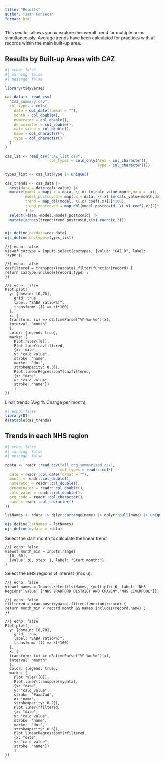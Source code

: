 ```yaml
---
title: "Results"
author: "Juan Fonseca"
format: html
---
```


This section allows you to explore the overall trend for multiple areas simultaneously.
Average trends have been calculated for practices with all records within the main built-up 
area.

## Results by Built-up Areas with CAZ

```r
#| echo: false
#| warning: false
#| message: false

library(tidyverse)

caz_data <- read_csv(
  "CAZ_summary.csv",
  col_types = cols(
    date = col_date(format = ""),
    month = col_double(),
    numerator = col_double(),
    denominator = col_double(),
    calc_value = col_double(),
    name = col_character(),
    type = col_character()
  )
)

caz_lst <- read_csv("CAZ_list.csv",
                    col_types = cols_only(Area = col_character(),
                                          Type = col_character()))

types_list <- caz_lst$Type |> unique()

caz_trends <- caz_data |>
  nest(data = date:calc_value) |> 
  mutate(model = map(.x = data, \(.x) lm(calc_value~month,data = .x)),
         model_postcovid = map(.x = data, \(.x) lm(calc_value~month,data = .x[.x$month>28,])),
         trend = map_dbl(model, \(.x) coef(.x)[2]*100),
         trend_postcovid = map_dbl(model_postcovid, \(.x) coef(.x)[2]*100)
         ) |> 
  select(-data,-model,-model_postcovid) |> 
  mutate(across(trend:trend_postcovid,\(x) round(x,3)))
  

ojs_define(cazdata=caz_data)
ojs_define(caztypes=types_list)
```



```ojs
//| echo: false
viewof caztype = Inputs.select(caztypes, {value: "CAZ D", label: "Type"})
```

```ojs
//| echo: false
cazfiltered = transpose(cazdata).filter(function(record) {
return caztype.includes(record.type) ;
})

```

```ojs
//| echo: false
Plot.plot({
  y: {domain: [0,70],
    grid: true,
    label: "SABA ratio(%)",
    transform: (f) => (f*100)
  },
  x: {
  transform: (x) => d3.timeParse("%Y-%m-%d")(x),
  interval: "month"
  },
  color: {legend: true},
  marks: [
    Plot.ruleY([0]),
    Plot.lineY(cazfiltered,
    {x: "date",
    y: "calc_value",
    stroke: "name",
    marker: "dot",
    strokeOpacity: 0.3}),
    Plot.linearRegressionY(cazfiltered,
    {x: "date",
    y: "calc_value",
    stroke: "name"})
    ]
})
```


Linar trends (Avg % Change per month) 

```r
#| echo: false
library(DT)
datatable(caz_trends)
```

## Trends in each NHS region


```r
#| echo: false
#| warning: false
#| message: false

rdata <- readr::read_csv("all_ccg_summarised.csv",
                         col_types = readr::cols(
  date = readr::col_date(format = ""),
  month = readr::col_double(),
  numerator = readr::col_double(),
  denominator = readr::col_double(),
  calc_value = readr::col_double(),
  org_code = readr::col_character(),
  name = readr::col_character()
))

lstNames <- rdata |> dplyr::arrange(name) |> dplyr::pull(name) |> unique()

ojs_define(lstNames = lstNames)
ojs_define(mydata = rdata)
```


Select the start month to calculate the linear trend

```ojs
//| echo: false
viewof month_min = Inputs.range(
  [0, 60],
  {value: 28, step: 1, label: "Start month:"}
)
```

Select the NHS regions of interest (max 6):

```ojs
//| echo: false
viewof names = Inputs.select(lstNames, {multiple: 6, label: "NHS Regions",value: ["NHS BRADFORD DISTRICT AND CRAVEN","NHS LIVERPOOL"]})
```

```ojs
//| echo: false
rfiltered = transpose(mydata).filter(function(record) {
return month_min < record.month && names.includes(record.name) ;
})
```


```ojs
//| echo: false
Plot.plot({
  y: {domain: [0,70],
    grid: true,
    label: "SABA ratio(%)",
    transform: (f) => (f*100)
  },
  x: {
  transform: (x) => d3.timeParse("%Y-%m-%d")(x),
  interval: "month"
  },
  color: {legend: true},
  marks: [
    Plot.ruleY([0]),
    Plot.lineY(transpose(mydata),
    {x: "date",
    y: "calc_value",
    stroke: "#aaa7ad",
    z: "name",
    strokeOpacity: 0.2}),
    Plot.lineY(rfiltered,
    {x: "date",
    y: "calc_value",
    stroke: "name",
    marker: "dot",
    strokeOpacity: 0.6}),
    Plot.linearRegressionY(rfiltered,
    {x: "date",
    y: "calc_value",
    stroke: "name"})
    ]
})   
```



